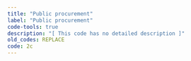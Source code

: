 ```yaml
---
title: "Public procurement"
label: "Public procurement"
code-tools: true
description: "[ This code has no detailed description ]"
old_codes: REPLACE
code: 2c
---
```


